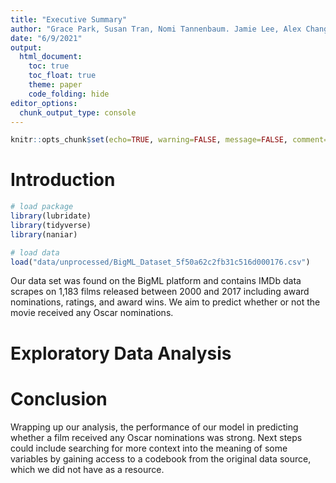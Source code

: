 ```yaml
---
title: "Executive Summary"
author: "Grace Park, Susan Tran, Nomi Tannenbaum. Jamie Lee, Alex Chang"
date: "6/9/2021"
output:
  html_document:
    toc: true
    toc_float: true
    theme: paper
    code_folding: hide
editor_options: 
  chunk_output_type: console
---
```


```r
knitr::opts_chunk$set(echo=TRUE, warning=FALSE, message=FALSE, comment=FALSE)
```

# Introduction

```r
# load package 
library(lubridate)
library(tidyverse)
library(naniar)

# load data
load("data/unprocessed/BigML_Dataset_5f50a62c2fb31c516d000176.csv")
```

Our data set was found on the BigML platform and contains IMDb data scrapes on 1,183 films released between 2000 and 2017 including award nominations, ratings, and award wins. We aim to predict whether or not the movie received any Oscar nominations.

# Exploratory Data Analysis

# Conclusion

Wrapping up our analysis, the performance of our model in predicting whether a film received any Oscar nominations was strong. Next steps could include searching for more context into the meaning of some variables by gaining access to a codebook from the original data source, which we did not have as a resource.
